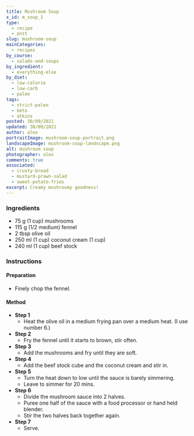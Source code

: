 ```yaml
---
title: Mushroom Soup
x_id: m_soup_1
type:
  - recipe
  - post
slug: mushroom-soup
mainCategories: 
  - recipes
by_course:
  - salads-and-soups
by_ingredient:
  - everything-else
by_diet:
  - low-calorie
  - low-carb
  - paleo
tags:
  - strict-paleo
  - keto
  - atkins
posted: 30/09/2021
updated: 30/09/2021
author: alex
portraitImage: mushroom-soup-portrait.png
landscapeImage: mushroom-soup-landscape.png
alt: mushroom soup
photographer: alex
comments: true
associated: 
  - crusty-bread
  - mustard-prawn-salad
  - sweet-potato-fries
excerpt: Creamy mushroomy goodness!
---
```


<Ingredients>

 ### Ingredients
    
  - 75 g (1 cup) mushrooms
  - 115 g (1/2 medium) fennel 
  - 2 tbsp olive oil
  - 250 ml (1 cup) coconut cream (1 cup)
  - 240 ml (1 cup) beef stock

</Ingredients>

<Instructions>

### Instructions

#### Preparation

  - Finely chop the fennel.

#### Method

  - **Step 1**
    - Heat the olive oil in a medium frying pan over a medium heat. (I use number 6.)
  - **Step 2**
    - Fry the fennel until it starts to brown, stir often.
  - **Step 3**
    - Add the mushrooms and fry until they are soft.
  - **Step 4**
    - Add the beef stock cube and the coconut cream and stir in.
  - **Step 5**
    - Turn the heat down to low until the sauce is barely simmering.
    - Leave to simmer for 20 mins.
  - **Step 6**
    - Divide the mushroom sauce into 2 halves.
    - Puree one half of the sauce with a food processor or hand held blender.
    - Stir the two halves back together again.
  - **Step 7**
    - Serve.

</Instructions>



